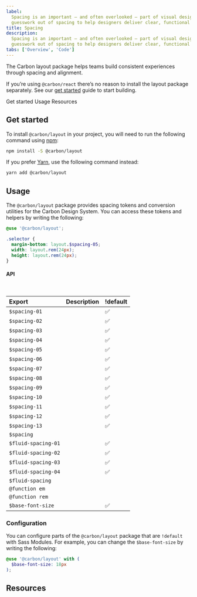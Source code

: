 ```yaml
---
label:
  Spacing is an important — and often overlooked — part of visual design. Carbon takes a lot of the
  guesswork out of spacing to help designers deliver clear, functional layouts.
title: Spacing
description:
  Spacing is an important — and often overlooked — part of visual design. Carbon takes a lot of the
  guesswork out of spacing to help designers deliver clear, functional layouts.
tabs: ['Overview', 'Code']
---
```


<PageDescription>

The Carbon layout package helps teams build consistent experiences through spacing and alignment.

</PageDescription>

<InlineNotification>

If you’re using `@carbon/react` there’s no reason to install the layout package separately. See our
[get started](/get-started/develop/react) guide to start building.

</InlineNotification>

<AnchorLinks>

<AnchorLink>Get started</AnchorLink>
<AnchorLink>Usage</AnchorLink>
<AnchorLink>Resources</AnchorLink>

</AnchorLinks>

## Get started

To install `@carbon/layout` in your project, you will need to run the following command using
[npm](https://www.npmjs.com/):

```bash
npm install -S @carbon/layout
```

If you prefer [Yarn](https://yarnpkg.com/en/), use the following command instead:

```bash
yarn add @carbon/layout
```

## Usage

The `@carbon/layout` package provides spacing tokens and conversion utilities for the Carbon Design
System. You can access these tokens and helpers by writing the following:

```scss
@use '@carbon/layout';

.selector {
  margin-bottom: layout.$spacing-05;
  width: layout.rem(24px);
  height: layout.rem(24px);
}
```

#### API

<br />

| Export              | Description | !default |
| :------------------ | :---------- | :------- |
| `$spacing-01`       |             | ✅       |
| `$spacing-02`       |             | ✅       |
| `$spacing-03`       |             | ✅       |
| `$spacing-04`       |             | ✅       |
| `$spacing-05`       |             | ✅       |
| `$spacing-06`       |             | ✅       |
| `$spacing-07`       |             | ✅       |
| `$spacing-08`       |             | ✅       |
| `$spacing-09`       |             | ✅       |
| `$spacing-10`       |             | ✅       |
| `$spacing-11`       |             | ✅       |
| `$spacing-12`       |             | ✅       |
| `$spacing-13`       |             | ✅       |
| `$spacing `         |             |          |
| `$fluid-spacing-01` |             | ✅       |
| `$fluid-spacing-02` |             | ✅       |
| `$fluid-spacing-03` |             | ✅       |
| `$fluid-spacing-04` |             | ✅       |
| `$fluid-spacing `   |             |          |
| `@function em`      |             |          |
| `@function rem`     |             |          |
| `$base-font-size`   |             | ✅       |

### Configuration

You can configure parts of the `@carbon/layout` package that are `!default` with Sass Modules. For
example, you can change the `$base-font-size` by writing the following:

```scss
@use '@carbon/layout' with (
  $base-font-size: 18px
);
```

## Resources

<Row className="resource-card-group">
  <Column colMd={4} colLg={4} noGutterSm>
    <ResourceCard
      subTitle="Carbon layout package"
      href="https://github.com/carbon-design-system/carbon/blob/v10/packages/layout"
    >

<MdxIcon name="bee" />

  </ResourceCard>
  </Column>
  <Column colMd={4} colLg={4} noGutterSm>
    <ResourceCard
      subTitle="Layout package demo"
      href="https://carbon-elements.netlify.app/layout/examples/preview/"
    >

<MdxIcon name="bee" />

  </ResourceCard>
  </Column>
</Row>
